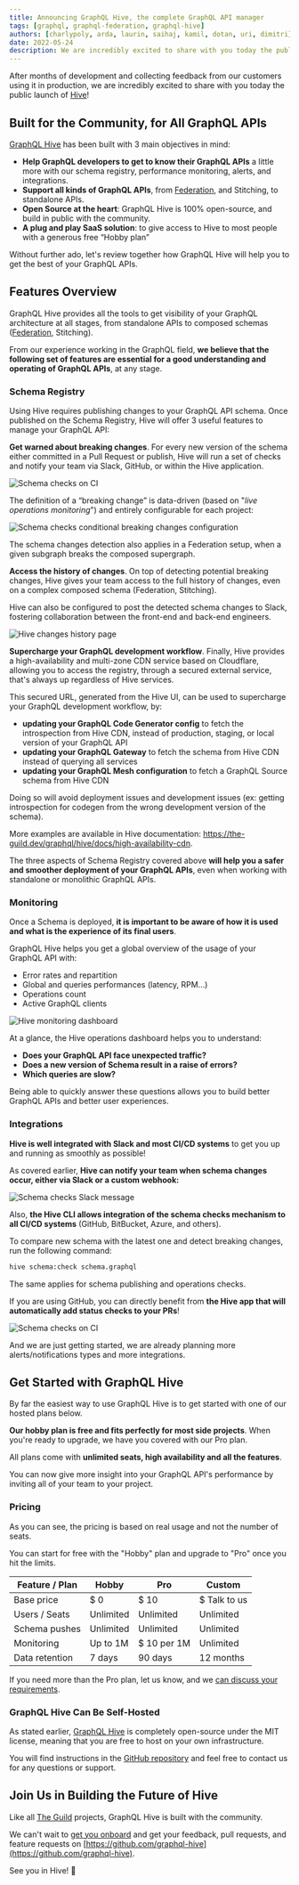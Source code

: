 ```yaml
---
title: Announcing GraphQL Hive, the complete GraphQL API manager
tags: [graphql, graphql-federation, graphql-hive]
authors: [charlypoly, arda, laurin, saihaj, kamil, dotan, uri, dimitri]
date: 2022-05-24
description: We are incredibly excited to share with you today the public launch of GraphQL Hive!
---
```


After months of development and collecting feedback from our customers using it in production, we
are incredibly excited to share with you today the public launch of
[Hive](https://the-guild.dev/graphql/hive)!

## Built for the Community, for All GraphQL APIs

[GraphQL Hive](https://the-guild.dev/graphql/hive) has been built with 3 main objectives in mind:

- **Help GraphQL developers to get to know their GraphQL APIs** a little more with our schema
  registry, performance monitoring, alerts, and integrations.
- **Support all kinds of GraphQL APIs**, from
  [Federation](https://the-guild.dev/graphql/hive/federation), and Stitching, to standalone APIs.
- **Open Source at the heart**: GraphQL Hive is 100% open-source, and build in public with the
  community.
- **A plug and play SaaS solution**: to give access to Hive to most people with a generous free
  “Hobby plan”

Without further ado, let's review together how GraphQL Hive will help you to get the best of your
GraphQL APIs.

## Features Overview

GraphQL Hive provides all the tools to get visibility of your GraphQL architecture at all stages,
from standalone APIs to composed schemas
([Federation](https://the-guild.dev/graphql/hive/federation), Stitching).

From our experience working in the GraphQL field, **we believe that the following set of features
are essential for a good understanding and operating of GraphQL APIs**, at any stage.

### Schema Registry

Using Hive requires publishing changes to your GraphQL API schema. Once published on the Schema
Registry, Hive will offer 3 useful features to manage your GraphQL API:

**Get warned about breaking changes**. For every new version of the schema either committed in a
Pull Request or publish, Hive will run a set of checks and notify your team via Slack, GitHub, or
within the Hive application.

![Schema checks on CI](./schema-checks-gh.png)

The definition of a “breaking change” is data-driven (based on "_live operations monitoring_") and
entirely configurable for each project:

![Schema checks conditional breaking changes configuration](./schema-checks-conditional-configuration.png)

The schema changes detection also applies in a Federation setup, when a given subgraph breaks the
composed supergraph.

**Access the history of changes**. On top of detecting potential breaking changes, Hive gives your
team access to the full history of changes, even on a complex composed schema (Federation,
Stitching).

Hive can also be configured to post the detected schema changes to Slack, fostering collaboration
between the front-end and back-end engineers.

![Hive changes history page](./changes-history.png)

**Supercharge your GraphQL development workflow**. Finally, Hive provides a high-availability and
multi-zone CDN service based on Cloudflare, allowing you to access the registry, through a secured
external service, that's always up regardless of Hive services.

This secured URL, generated from the Hive UI, can be used to supercharge your GraphQL development
workflow, by:

- **updating your GraphQL Code Generator config** to fetch the introspection from Hive CDN, instead
  of production, staging, or local version of your GraphQL API
- **updating your GraphQL Gateway** to fetch the schema from Hive CDN instead of querying all
  services
- **updating your GraphQL Mesh configuration** to fetch a GraphQL Source schema from Hive CDN

Doing so will avoid deployment issues and development issues (ex: getting introspection for codegen
from the wrong development version of the schema).

More examples are available in Hive documentation:
https://the-guild.dev/graphql/hive/docs/high-availability-cdn.

The three aspects of Schema Registry covered above **will help you a safer and smoother deployment
of your GraphQL APIs**, even when working with standalone or monolithic GraphQL APIs.

### Monitoring

Once a Schema is deployed, **it is important to be aware of how it is used and what is the
experience of its final users**.

GraphQL Hive helps you get a global overview of the usage of your GraphQL API with:

- Error rates and repartition
- Global and queries performances (latency, RPM…)
- Operations count
- Active GraphQL clients

![Hive monitoring dashboard](./monitoring-preview.png)

At a glance, the Hive operations dashboard helps you to understand:

- **Does your GraphQL API face unexpected traffic?**
- **Does a new version of Schema result in a raise of errors?**
- **Which queries are slow?**

Being able to quickly answer these questions allows you to build better GraphQL APIs and better user
experiences.

### Integrations

**Hive is well integrated with Slack and most CI/CD systems** to get you up and running as smoothly
as possible!

As covered earlier, **Hive can notify your team when schema changes occur, either via Slack or a
custom webhook:**

![Schema checks Slack message](./slack-schema-change.png)

Also, **the Hive CLI allows integration of the schema checks mechanism to all CI/CD systems**
(GitHub, BitBucket, Azure, and others).

To compare new schema with the latest one and detect breaking changes, run the following command:

```sh
hive schema:check schema.graphql
```

The same applies for schema publishing and operations checks.

If you are using GitHub, you can directly benefit from **the Hive app that will automatically add
status checks to your PRs**!

![Schema checks on CI](./schema-checks-gh.png)

And we are just getting started, we are already planning more alerts/notifications types and more
integrations.

## Get Started with GraphQL Hive

By far the easiest way to use GraphQL Hive is to get started with one of our hosted plans below.

**Our hobby plan is free and fits perfectly for most side projects**. When you're ready to upgrade,
we have you covered with our Pro plan.

All plans come with **unlimited seats, high availability and all the features**.

You can now give more insight into your GraphQL API's performance by inviting all of your team to
your project.

### Pricing

As you can see, the pricing is based on real usage and not the number of seats.

You can start for free with the "Hobby" plan and upgrade to "Pro" once you hit the limits.

| Feature / Plan | Hobby     | Pro         | Custom       |
| -------------- | --------- | ----------- | ------------ |
| Base price     | $ 0       | $ 10        | $ Talk to us |
| Users / Seats  | Unlimited | Unlimited   | Unlimited    |
| Schema pushes  | Unlimited | Unlimited   | Unlimited    |
| Monitoring     | Up to 1M  | $ 10 per 1M | Unlimited    |
| Data retention | 7 days    | 90 days     | 12 months    |

If you need more than the Pro plan, let us know, and we
[can discuss your requirements](mailto:contact@the-guild.dev).

### GraphQL Hive Can Be Self-Hosted

As stated earlier, [GraphQL Hive](https://the-guild.dev/graphql/hive) is completely open-source
under the MIT license, meaning that you are free to host on your own infrastructure.

You will find instructions in the [GitHub repository](https://github.com/graphql-hive) and feel free
to contact us for any questions or support.

## Join Us in Building the Future of Hive

Like all [The Guild](/) projects, GraphQL Hive is built with the community.

We can't wait to [get you onboard](https://app.graphql-hive.com) and get your feedback, pull
requests, and feature requests on
[https://github.com/graphql-hive](https://github.com/graphql-hive).

See you in Hive! 🐝
